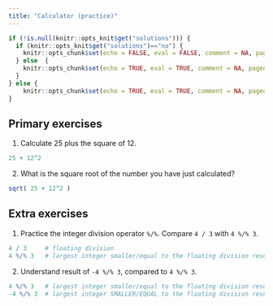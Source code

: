 ```yaml
---
title: "Calculator (practice)"
---
```


```r
if (!is.null(knitr::opts_knit$get("solutions"))) {
  if (knitr::opts_knit$get("solutions")=="no") {
    knitr::opts_chunk$set(echo = FALSE, eval = FALSE, comment = NA, paged.print=FALSE)
  } else  {
    knitr::opts_chunk$set(echo = TRUE, eval = TRUE, comment = NA, paged.print=FALSE)
  }
} else {
    knitr::opts_chunk$set(echo = TRUE, eval = TRUE, comment = NA, paged.print=FALSE)
}
```

## Primary exercises

1. Calculate 25 plus the square of 12.

```r
25 + 12^2
```

2. What is the square root of the number you have just calculated?

```r
sqrt( 25 + 12^2 )
```

## Extra exercises

1. Practice the integer division operator `%/%`. Compare `4 / 3` with `4 %/% 3`. 

```r
4 / 3     # floating division
4 %/% 3   # largest integer smaller/equal to the floating division result
```

2. Understand result of `-4 %/% 3`, compared to `4 %/% 3`.

```r
4 %/% 3   # largest integer smaller/equal to the floating division result
-4 %/% 3  # largest integer SMALLER/EQUAL to the floating division result
```
